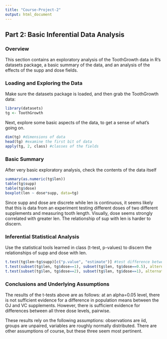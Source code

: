 ```yaml
---
title: "Course-Project-2"
output: html_document
---
```


## Part 2: Basic Inferential Data Analysis
### Overview
This section contains an exploratory analysis of the ToothGrowth data in R's
datasets package, a basic summary of the data, and an analysis of the effects of
the supp and dose fields.

### Loading and Exploring the Data
Make sure the datasets package is loaded, and then grab the ToothGrowth data:

```r
library(datasets)
tg <- ToothGrowth
```

Next, explore some basic aspects of the data, to get a sense of what's going on.

```r
dim(tg) #dimensions of data
head(tg) #examine the first bit of data
apply(tg, 2, class) #classes of the fields
```

### Basic Summary
After very basic exploratory analysis, check the contents of the data itself
```r
summary(as.numeric(tg$len))
table(tg$supp)
table(tg$dose)
boxplot(len ~ dose*supp, data=tg)
```

Since supp and dose are discrete while len is continuous, it seems likely that
this is data from an experiment testing different doses of two different 
supplements and measuring tooth length. Visually, dose seems strongly correlated
with greater len. The relationship of sup with len is harder to discern.

### Inferential Statistical Analysis
Use the statistical tools learned in class (t-test, p-values) to discern the 
relationships of supp and dose with len.

```r
t.test(tg$len~tg$supp)[c("p.value", "estimate")] #test difference between supp="VC" and supp="OJ"
t.test(subset(tg$len, tg$dose==1), subset(tg$len, tg$dose==0.5), alternative="greater")[c("p.value", "estimate")] #test difference between dose 0.5 and 1
t.test(subset(tg$len, tg$dose==2), subset(tg$len, tg$dose==1), alternative="greater")[c("p.value", "estimate")] #test difference between dose 1 and 2
```

### Conclusions and Underlying Assumptions
The results of the t-tests above are as follows: at an alpha=0.05 level, there
is not sufficient evidence for a difference in population means between the
OJ and VC supplements. However, there is sufficient evidence for differences
between all three dose levels, pairwise. 

These results rely on the following assumptions: observations are iid, groups
are unpaired, variables are roughly normally distributed. There are other
assumptions of course, but these three seem most pertinent.
